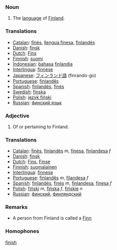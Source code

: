 ===Noun===
# The [[language]] of [[Finland]].

===Translations===
*[[Catalan]]: [[finès]], [[llengua finesa]], [[finlandès]]
*[[Danish]]: [[finsk]]
*[[Dutch]]: [[Fins]]
*[[Finnish]]: [[suomi]]
*[[Indonesian]]: [[bahasa]] [[finlandia]]
*[[Interlingua]]: [[finnese]]
*[[Japanese]]: [[フィンランド]][[語]] (finrando-go)
*[[Portuguese]]: [[finlandês]]
*[[Spanish]]: [[finlandés]], [[finés]]
*[[Swedish]]: [[finska]]
*[[Polish]]: [[język fiński]]
*[[Russian]]: [[финский язык]]

===Adjective===
# Of or pertaining to Finland.

===Translations===
*[[Catalan]]: [[finès]], [[finlandès]] ''m'', [[finesa]], [[finlandesa]] ''f''
*[[Danish]]: [[finsk]]
*[[Dutch]]: [[Fins]], [[Finse]]
*[[Finnish]]: [[suomalainen]]
*[[Interlingua]]: [[finnese]]
*[[Portuguese]]: [[finlandês]] ''m'', [[filandesa]] ''f''
*[[Spanish]]: [[finlandés]], [[finés]] ''m'', [[finlandesa]], [[finesa]] ''f''
*[[Polish]]: [[fiński]] ''m'', [[fińska]] ''f'', [[fińskie]] ''n''
*[[Russian]]: [[финский]], [[финляндский]]

=== Remarks ===
* A person from Finland is called a [[Finn]]

===Homophones===

[[finish]]